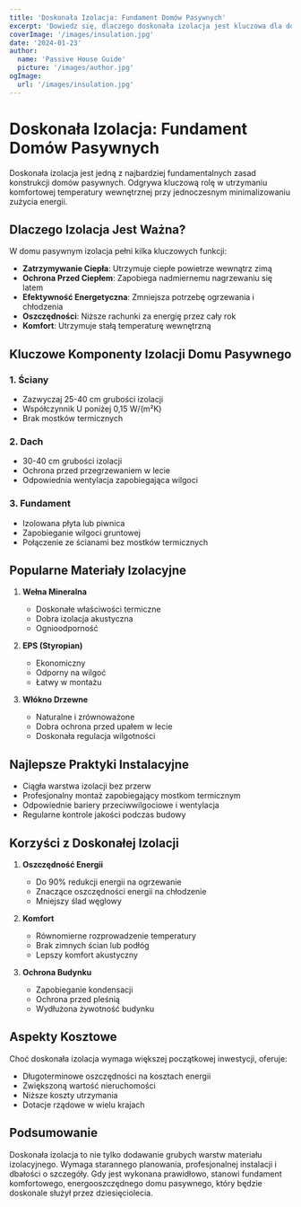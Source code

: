 ```yaml
---
title: 'Doskonała Izolacja: Fundament Domów Pasywnych'
excerpt: 'Dowiedz się, dlaczego doskonała izolacja jest kluczowa dla domów pasywnych i jak przyczynia się do efektywności energetycznej.'
coverImage: '/images/insulation.jpg'
date: '2024-01-23'
author:
  name: 'Passive House Guide'
  picture: '/images/author.jpg'
ogImage:
  url: '/images/insulation.jpg'
---
```


# Doskonała Izolacja: Fundament Domów Pasywnych

Doskonała izolacja jest jedną z najbardziej fundamentalnych zasad konstrukcji domów pasywnych. Odgrywa kluczową rolę w utrzymaniu komfortowej temperatury wewnętrznej przy jednoczesnym minimalizowaniu zużycia energii.

## Dlaczego Izolacja Jest Ważna?

W domu pasywnym izolacja pełni kilka kluczowych funkcji:

- **Zatrzymywanie Ciepła**: Utrzymuje ciepłe powietrze wewnątrz zimą
- **Ochrona Przed Ciepłem**: Zapobiega nadmiernemu nagrzewaniu się latem
- **Efektywność Energetyczna**: Zmniejsza potrzebę ogrzewania i chłodzenia
- **Oszczędności**: Niższe rachunki za energię przez cały rok
- **Komfort**: Utrzymuje stałą temperaturę wewnętrzną

## Kluczowe Komponenty Izolacji Domu Pasywnego

### 1. Ściany
- Zazwyczaj 25-40 cm grubości izolacji
- Współczynnik U poniżej 0,15 W/(m²K)
- Brak mostków termicznych

### 2. Dach
- 30-40 cm grubości izolacji
- Ochrona przed przegrzewaniem w lecie
- Odpowiednia wentylacja zapobiegająca wilgoci

### 3. Fundament
- Izolowana płyta lub piwnica
- Zapobieganie wilgoci gruntowej
- Połączenie ze ścianami bez mostków termicznych

## Popularne Materiały Izolacyjne

1. **Wełna Mineralna**
   - Doskonałe właściwości termiczne
   - Dobra izolacja akustyczna
   - Ognioodporność

2. **EPS (Styropian)**
   - Ekonomiczny
   - Odporny na wilgoć
   - Łatwy w montażu

3. **Włókno Drzewne**
   - Naturalne i zrównoważone
   - Dobra ochrona przed upałem w lecie
   - Doskonała regulacja wilgotności

## Najlepsze Praktyki Instalacyjne

- Ciągła warstwa izolacji bez przerw
- Profesjonalny montaż zapobiegający mostkom termicznym
- Odpowiednie bariery przeciwwilgociowe i wentylacja
- Regularne kontrole jakości podczas budowy

## Korzyści z Doskonałej Izolacji

1. **Oszczędność Energii**
   - Do 90% redukcji energii na ogrzewanie
   - Znaczące oszczędności energii na chłodzenie
   - Mniejszy ślad węglowy

2. **Komfort**
   - Równomierne rozprowadzenie temperatury
   - Brak zimnych ścian lub podłóg
   - Lepszy komfort akustyczny

3. **Ochrona Budynku**
   - Zapobieganie kondensacji
   - Ochrona przed pleśnią
   - Wydłużona żywotność budynku

## Aspekty Kosztowe

Choć doskonała izolacja wymaga większej początkowej inwestycji, oferuje:
- Długoterminowe oszczędności na kosztach energii
- Zwiększoną wartość nieruchomości
- Niższe koszty utrzymania
- Dotacje rządowe w wielu krajach

## Podsumowanie

Doskonała izolacja to nie tylko dodawanie grubych warstw materiału izolacyjnego. Wymaga starannego planowania, profesjonalnej instalacji i dbałości o szczegóły. Gdy jest wykonana prawidłowo, stanowi fundament komfortowego, energooszczędnego domu pasywnego, który będzie doskonale służył przez dziesięciolecia.

